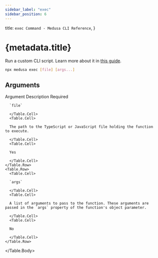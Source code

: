 ```yaml
---
sidebar_label: "exec"
sidebar_position: 6
---
```



  title: `exec Command - Medusa CLI Reference`,
}

# {metadata.title}

Run a custom CLI script. Learn more about it in [this guide](!docs!/advanced-development/custom-cli-scripts).

```bash
npx medusa exec [file] [args...]
```

## Arguments

<Table>
  <Table.Header>
    <Table.Row>
      <Table.HeaderCell>Argument</Table.HeaderCell>
      <Table.HeaderCell>Description</Table.HeaderCell>
      <Table.HeaderCell>Required</Table.HeaderCell>
    </Table.Row>
  </Table.Header>
  <Table.Body>
    <Table.Row>
      <Table.Cell>
      
      `file`
      
      </Table.Cell>
      <Table.Cell>

      The path to the TypeScript or JavaScript file holding the function to execute.
      
      </Table.Cell>
      <Table.Cell>

      Yes

      </Table.Cell>
    </Table.Row>
    <Table.Row>
      <Table.Cell>
      
      `args`
      
      </Table.Cell>
      <Table.Cell>

      A list of arguments to pass to the function. These arguments are passed in the `args` property of the function's object parameter.
      
      </Table.Cell>
      <Table.Cell>

      No

      </Table.Cell>
    </Table.Row>
  </Table.Body>
</Table>